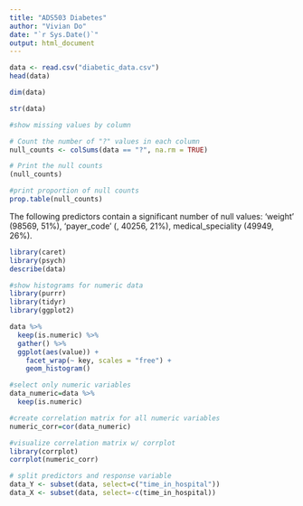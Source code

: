 ```yaml
---
title: "ADS503 Diabetes"
author: "Vivian Do"
date: "`r Sys.Date()`"
output: html_document
---
```


```r
data <- read.csv("diabetic_data.csv")
head(data)
```
```r
dim(data)
```
```r
str(data)
```
```r
#show missing values by column

# Count the number of "?" values in each column
null_counts <- colSums(data == "?", na.rm = TRUE)

# Print the null counts
(null_counts)
```

```r
#print proportion of null counts
prop.table(null_counts)
```

The following predictors contain a significant number of null values: 'weight' (98569, 51%), 'payer_code' (, 40256, 21%), medical_speciality (49949, 26%). 

```r
library(caret)
library(psych)
describe(data)
```

```r
#show histograms for numeric data
library(purrr)
library(tidyr)
library(ggplot2)

data %>%
  keep(is.numeric) %>% 
  gather() %>% 
  ggplot(aes(value)) +
    facet_wrap(~ key, scales = "free") +
    geom_histogram()
``` 

```r
#select only numeric variables
data_numeric=data %>%
  keep(is.numeric)

#create correlation matrix for all numeric variables
numeric_corr=cor(data_numeric)

#visualize correlation matrix w/ corrplot
library(corrplot)
corrplot(numeric_corr)
```

```r
# split predictors and response variable
data_Y <- subset(data, select=c("time_in_hospital"))
data_X <- subset(data, select=-c(time_in_hospital))
```




